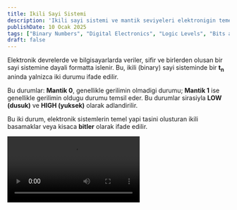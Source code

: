 ```yaml
---
title: Ikili Sayi Sistemi
description: 'Ikili sayi sistemi ve mantik seviyeleri elektronigin temelidir.'
publishDate: 10 Ocak 2025
tags: ["Binary Numbers", "Digital Electronics", "Logic Levels", "Bits and Bytes", "Binary System", "Digital Circuits", "Electronics Fundamentals", "Logic Gates", "Voltage Levels", "Manim Animations", "Digital Signal Graph"]
draft: false
---
```

Elektronik devrelerde ve bilgisayarlarda veriler, sifir ve birlerden olusan bir sayi sistemine dayali formatta islenir.
Bu, ikili (binary) sayi sisteminde bir **t<sub>n</sub>** aninda yalnizca iki durumu ifade edilir.

Bu durumlar: **Mantik 0**, genellikle gerilimin olmadigi durumu; **Mantik 1** ise genellikle gerilimin oldugu durumu temsil eder.
Bu durumlar sirasiyla **LOW (dusuk)** ve **HIGH (yuksek)** olarak adlandirilir.

Bu iki durum, elektronik sistemlerin temel yapi tasini olusturan ikili basamaklar veya kisaca **bitler** olarak ifade edilir.

<video controls>
  <source src="/videos/DigitalSignalGraph.mp4" type="video/mp4" />
  Tarayiciniz video etiketini desteklemiyor.
</video>
